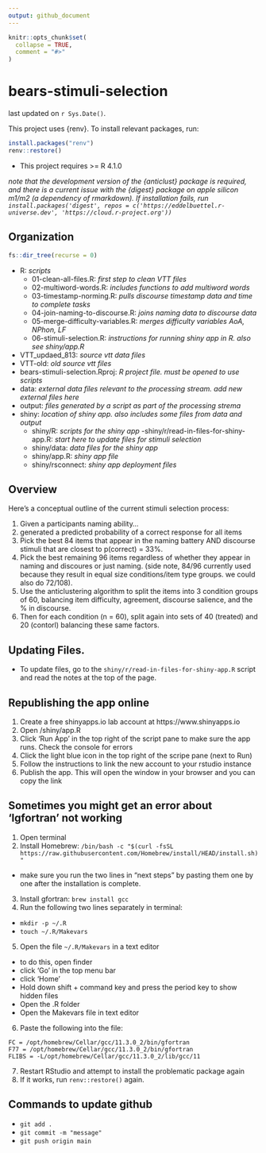 ```yaml
---
output: github_document
---
```


```r
knitr::opts_chunk$set(
  collapse = TRUE,
  comment = "#>"
)
```

# bears-stimuli-selection

last updated on `r Sys.Date()`.

This project uses {renv}. To install relevant packages, run:

```r
install.packages("renv")
renv::restore()
```

- This project requires >= R 4.1.0

*note that the development version of the {anticlust} package is required, and there
is a current issue with the {digest} package on apple silicon m1/m2 (a dependency of
rmarkdown). If installation fails, run `install.packages('digest', repos = c('https://eddelbuettel.r-universe.dev', 'https://cloud.r-project.org'))`*

## Organization

```r
fs::dir_tree(recurse = 0)
```

- R: *scripts*
  - 01-clean-all-files.R: *first step to clean VTT files*
  - 02-multiword-words.R: *includes functions to add multiword words*
  - 03-timestamp-norming.R: *pulls discourse timestamp data and time to complete tasks*
  - 04-join-naming-to-discourse.R: *joins naming data to discourse data*
  - 05-merge-difficulty-variables.R: *merges difficulty variables AoA, NPhon, LF*
  - 06-stimuli-selection.R: *instructions for running shiny app in R. also see shiny/app.R*
- VTT_updaed_813: *source vtt data files*
- VTT-old: *old source vtt files*
- bears-stimuli-selection.Rproj: *R project file. must be opened to use scripts*
- data: *external data files relevant to the processing stream. add new external files here*
- output: *files generated by a script as part of the processing strema*
- shiny: *location of shiny app. also includes some files from data and output*
  - shiny/R: *scripts for the shiny app*
    -shiny/r/read-in-files-for-shiny-app.R: *start here to update files for stimuli selection*
  - shiny/data: *data files for the shiny app*
  - shiny/app.R: *shiny app file*
  - shiny/rsconnect: *shiny app deployment files*
  
## Overview

Here's a conceptual outline of the current stimuli selection process: 

1. Given a participants naming ability...
2. generated a predicted probability of a correct response for all items
3. Pick the best 84 items that appear in the naming battery AND discourse stimuli
that are closest to p(correct) = 33%. 
4. Pick the best remaining 96 items regardless of whether they appear in naming and
discoures or just naming. (side note, 84/96 currently used because they result in equal size
conditions/item type groups. we could also do 72/108).
5. Use the anticlustering algorithm to split the items into 3 condition groups of 60, balancing
item difficulty, agreement, discourse salience, and the % in discourse. 
6. Then for each condition (n = 60), split again into sets of 40 (treated) and 20 (contorl)
balancing these same factors. 

## Updating Files. 

- To update files, go to the `shiny/r/read-in-files-for-shiny-app.R` script and
read the notes at the top of the page.

## Republishing the app online

1. Create a free shinyapps.io lab account at https://www.shinyapps.io
1. Open /shiny/app.R
1. Click 'Run App' in the top right of the script pane to make sure the app runs. Check the console for errors
1. Click the light blue icon in the top right of the scripe pane (next to Run)
1. Follow the instructions to link the new account to your rstudio instance
1. Publish the app. This will open the window in your browser and you can copy the link

## Sometimes you might get an error about 'lgfortran' not working

1. Open terminal
2. Install Homebrew: `/bin/bash -c "$(curl -fsSL https://raw.githubusercontent.com/Homebrew/install/HEAD/install.sh)"`
  - make sure you run the two lines in "next steps" by pasting them one by one
  after the installation is complete.
3. Install gfortran: `brew install gcc`
4. Run the following two lines separately in terminal:
  - `mkdir -p ~/.R`
  - `touch ~/.R/Makevars`
5. Open the file `~/.R/Makevars` in a text editor
  - to do this, open finder
  - click 'Go' in the top menu bar
  - click 'Home'
  - Hold down shift + command key and press the period key to show hidden files
  - Open the .R folder
  - Open the Makevars file in text editor
6. Paste the following into the file:
```
FC = /opt/homebrew/Cellar/gcc/11.3.0_2/bin/gfortran
F77 = /opt/homebrew/Cellar/gcc/11.3.0_2/bin/gfortran
FLIBS = -L/opt/homebrew/Cellar/gcc/11.3.0_2/lib/gcc/11
```
7. Restart RStudio and attempt to install the problematic package again
8. If it works, run `renv::restore()` again.

## Commands to update github

- `git add .`
- `git commit -m "message"`
- `git push origin main`
  
